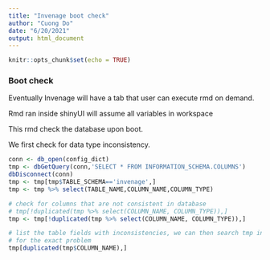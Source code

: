 ```yaml
---
title: "Invenage boot check"
author: "Cuong Do"
date: "6/20/2021"
output: html_document
---
```


```r
knitr::opts_chunk$set(echo = TRUE)
```

### Boot check

Eventually Invenage will have a tab that user can execute rmd on demand.

Rmd ran inside shinyUI will assume all variables in workspace

This rmd check the database upon boot.

We first check for data type inconsistency.

```r
conn <- db_open(config_dict)
tmp <- dbGetQuery(conn,'SELECT * FROM INFORMATION_SCHEMA.COLUMNS')
dbDisconnect(conn)
tmp <- tmp[tmp$TABLE_SCHEMA=='invenage',]
tmp <- tmp %>% select(TABLE_NAME,COLUMN_NAME,COLUMN_TYPE)

# check for columns that are not consistent in database
# tmp[!duplicated(tmp %>% select(COLUMN_NAME, COLUMN_TYPE)),]
tmp <- tmp[!duplicated(tmp %>% select(COLUMN_NAME, COLUMN_TYPE)),]

# list the table fields with inconsistencies, we can then search tmp in Rstudio
# for the exact problem
tmp[duplicated(tmp$COLUMN_NAME),]
```
